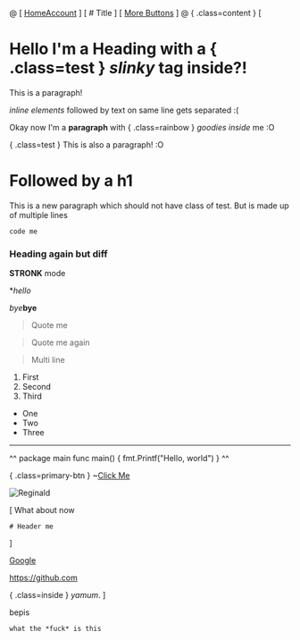 @
[ [Home](#home)[Account](#account) ]
[
	# Title
]
[
	[More Buttons](#more)
]
@
{ .class=content }
[
# Hello I'm a Heading with a { .class=test } *slinky* tag inside?!
This is a paragraph!

*inline elements* followed by text on same line gets separated :(


Okay now I'm a **paragraph** with { .class=rainbow } $goodies$ *inside* me :O

{ .class=test }
This is also a paragraph! :O
# Followed by a h1

This is a new paragraph which should not have class of test.
But is made up of multiple lines

`code me`
### Heading again but diff

**STRONK** mode

**hello*

*bye***bye**

> Quote me

>Quote me again

> Multi line

1. First
2. Second
6. Third

- One
- Two
- Three

---

^^
package main
func main() {
	fmt.Printf("Hello, world")
}
^^

{ .class=primary-btn }
~[Click Me](handleClick)

![Reginald](https://img.pokemondb.net/artwork/avif/regirock.avif)

[
	What about now

	# Header me
]

[Google](https://www.google.com)

<https://github.com>

{ .class=inside } $ya mum$.
]

bepis


`what the *fuck* is this`

